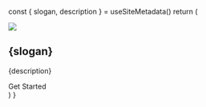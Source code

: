 
  const { slogan, description } = useSiteMetadata()
  return (
    <Section py="8|12|16|24">
      <Container>
        <Grid col="1|2" gap="8|12|16" pt="4|8|12" pb="4|8|12" alignItems="center">
          <Image
            src="ga_welcome.png"
            colStart="null|2"
            w="full"
            rounded="lg"
            overflow="hidden"
          />
          <Flexbox
            flexDirection="column"
            alignItems="center|flex-start"
            textAlign="center|left"
          >
            <H1 m="0" fontWeight="extrabold" lineHeight="tight">
              {slogan}
            </H1>
            <P fontSize="xl|2xl" mt="2">
              {description}
            </P>
            <ButtonLink href="docs/installation" variant="primary">
              Get Started
              <Icon name="arrow-right" ml="4" />
            </ButtonLink>
          </Flexbox>
        </Grid>
      </Container>
    </Section>
  )
}
